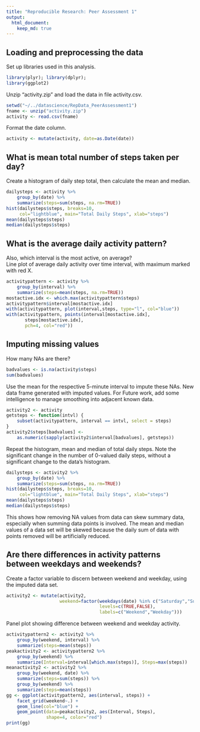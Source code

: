 ```yaml
---
title: "Reproducible Research: Peer Assessment 1"
output: 
  html_document:
    keep_md: true
---
```



## Loading and preprocessing the data
Set up libraries used in this analysis.
```r
library(plyr); library(dplyr); 
library(ggplot2)
```

Unzip "activity.zip" and load the data in file activity.csv.
```r
setwd("~/../datascience/RepData_PeerAssessment1")
fname <- unzip("activity.zip")
activity <- read.csv(fname)
```

Format the date column.
```r
activity <- mutate(activity, date=as.Date(date))
```

## What is mean total number of steps taken per day?
Create a histogram of daily step total, then calculate the mean and median.
```r
dailysteps <- activity %>% 
    group_by(date) %>% 
    summarize(steps=sum(steps, na.rm=TRUE)) 
hist(dailysteps$steps, breaks=10,
     col="lightblue", main="Total Daily Steps", xlab="steps")
mean(dailysteps$steps)
median(dailysteps$steps)
```

## What is the average daily activity pattern?
Also, which interval is the most active, on average?  
Line plot of average daily activity over time interval, with maximum marked with red X.
```r
activitypattern <- activity %>%
    group_by(interval) %>%
    summarize(steps=mean(steps, na.rm=TRUE))
mostactive.idx <- which.max(activitypattern$steps)
activitypattern$interval[mostactive.idx]
with(activitypattern, plot(interval,steps, type="l", col="blue"))
with(activitypattern, points(interval[mostactive.idx], 
       steps[mostactive.idx], 
       pch=4, col="red"))
```

## Imputing missing values
How many NAs are there?
```r
badvalues <- is.na(activity$steps)
sum(badvalues)
```

Use the mean for the respective 5-minute interval to impute these NAs. New data frame generated with imputed values. For Future work, add some intelligence to manage smoothing into adjacent known data.
```r
activity2 <- activity
getsteps <- function(intvl) {
    subset(activitypattern, interval == intvl, select = steps)
}
activity2$steps[badvalues] <- 
    as.numeric(sapply(activity2$interval[badvalues], getsteps))
```

Repeat the histogram, mean and median of total daily steps. Note the significant change in the number of 0-valued daily steps, without a significant change to the data's histogram. 
```r
dailysteps <- activity2 %>% 
    group_by(date) %>% 
    summarize(steps=sum(steps, na.rm=TRUE)) 
hist(dailysteps$steps, breaks=10,
     col="lightblue", main="Total Daily Steps", xlab="steps")
mean(dailysteps$steps)
median(dailysteps$steps)
```

This shows how removing NA values from data can skew summary data, especially when summing data points is involved. The mean and median values of a data set will be skewed  because the daily sum of data with points removed will be artificially reduced.

## Are there differences in activity patterns between weekdays and weekends?
Create a factor variable to discern between weekend and weekday, using the imputed data set.
```r
activity2 <- mutate(activity2, 
                    weekend=factor(weekdays(date) %in% c("Saturday","Sunday"),
                                   levels=c(TRUE,FALSE), 
                                   labels=c("Weekend","Weekday")))
```

Panel plot showing difference between weekend and weekday activity.
```r
activitypattern2 <- activity2 %>%
    group_by(weekend, interval) %>%
    summarize(steps=mean(steps))
peakactivity2 <- activitypattern2 %>%
    group_by(weekend) %>%
    summarize(Interval=interval[which.max(steps)], Steps=max(steps))
meanactivity2 <- activity2 %>%
    group_by(weekend, date) %>%
    summarize(steps=sum(steps)) %>%
    group_by(weekend) %>%
    summarize(steps=mean(steps))
gg <- ggplot(activitypattern2, aes(interval, steps)) + 
    facet_grid(weekend~.) + 
    geom_line(col="blue") +
    geom_point(data=peakactivity2, aes(Interval, Steps), 
               shape=4, color="red") 
print(gg)
```